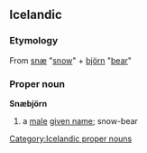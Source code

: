 == Icelandic ==
=== Etymology ===
From {{Icel.}} [[snæ]] "[[snow]]" + [[björn]] "[[bear]]"
=== Proper noun ===
[[Category:Icelandic proper nouns]]
'''Snæbjörn''' 
# a [[male]] [[given name]]; snow-bear